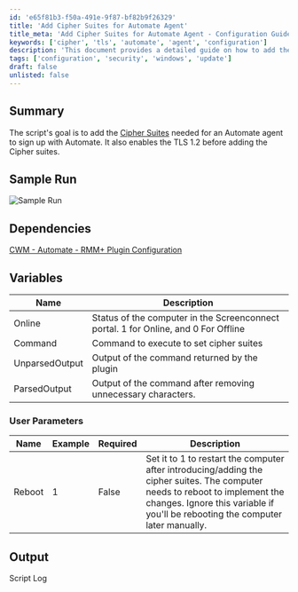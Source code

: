 ```yaml
---
id: 'e65f81b3-f50a-491e-9f87-bf82b9f26329'
title: 'Add Cipher Suites for Automate Agent'
title_meta: 'Add Cipher Suites for Automate Agent - Configuration Guide'
keywords: ['cipher', 'tls', 'automate', 'agent', 'configuration']
description: 'This document provides a detailed guide on how to add the necessary Cipher Suites for an Automate agent to successfully sign up with ConnectWise Automate, including enabling TLS 1.2 and handling the required configurations.'
tags: ['configuration', 'security', 'windows', 'update']
draft: false
unlisted: false
---
```

## Summary

The script's goal is to add the [Cipher Suites](https://docs.connectwise.com/ConnectWise_Automate_Documentation/080/050/Agent_TLS_1.2_Support_Assessment#:~:text=via%20TLS%201.2.-,Supported,-Cipher%20Suites) needed for an Automate agent to sign up with Automate. It also enables the TLS 1.2 before adding the Cipher suites.

## Sample Run

![Sample Run](../../../static/img/Add-Required-Cipher-Suites-RMM+/image_1.png)

## Dependencies

[CWM - Automate - RMM+ Plugin Configuration](https://proval.itglue.com/DOC-5078775-9770217)

## Variables

| Name          | Description                                                                                     |
|---------------|-------------------------------------------------------------------------------------------------|
| Online        | Status of the computer in the Screenconnect portal. 1 for Online, and 0 For Offline           |
| Command       | Command to execute to set cipher suites                                                        |
| UnparsedOutput| Output of the command returned by the plugin                                                   |
| ParsedOutput  | Output of the command after removing unnecessary characters.                                    |

### User Parameters

| Name    | Example | Required | Description                                                                                                           |
|---------|---------|----------|-----------------------------------------------------------------------------------------------------------------------|
| Reboot  | 1       | False    | Set it to 1 to restart the computer after introducing/adding the cipher suites. The computer needs to reboot to implement the changes. Ignore this variable if you'll be rebooting the computer later manually. |

## Output

Script Log











